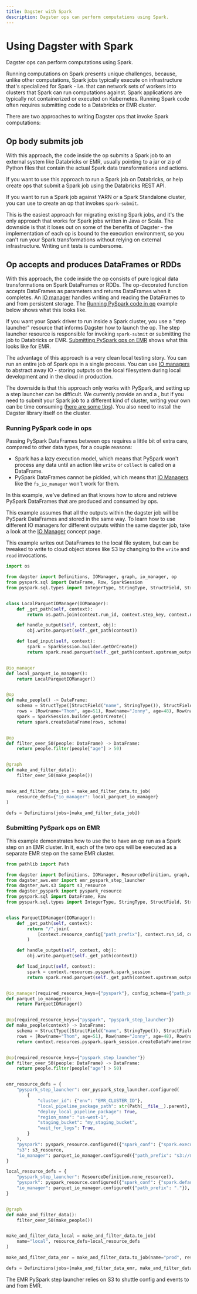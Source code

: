 ```yaml
---
title: Dagster with Spark
description: Dagster ops can perform computations using Spark.
---
```


# Using Dagster with Spark

Dagster ops can perform computations using Spark.

Running computations on Spark presents unique challenges, because, unlike other computations, Spark jobs typically execute on infrastructure that's specialized for Spark - i.e. that can network sets of workers into clusters that Spark can run computations against. Spark applications are typically not containerized or executed on Kubernetes. Running Spark code often requires submitting code to a Databricks or EMR cluster.

There are two approaches to writing Dagster ops that invoke Spark computations:

## Op body submits job

With this approach, the code inside the op submits a Spark job to an external system like Databricks or EMR, usually pointing to a jar or zip of Python files that contain the actual Spark data transformations and actions.

If you want to use this approach to run a Spark job on Databricks, <PyObject module='dagster_databricks' object='create_databricks_run_now_op' /> or <PyObject module='dagster_databricks' object='create_databricks_submit_run_op' /> help create ops that submit a Spark job using the Databricks REST API.

If you want to run a Spark job against YARN or a Spark Standalone cluster, you can use <PyObject module='dagster_shell' object='create_shell_command_op' /> to create an op that invokes `spark-submit`.

This is the easiest approach for migrating existing Spark jobs, and it's the only approach that works for Spark jobs written in Java or Scala. The downside is that it loses out on some of the benefits of Dagster - the implementation of each op is bound to the execution environment, so you can't run your Spark transformations without relying on external infrastructure. Writing unit tests is cumbersome.

## Op accepts and produces DataFrames or RDDs

With this approach, the code inside the op consists of pure logical data transformations on Spark DataFrames or RDDs. The op-decorated function accepts DataFrames as parameters and returns DataFrames when it completes. An [IO manager](/concepts/io-management/io-managers) handles writing and reading the DataFrames to and from persistent storage. The [Running PySpark code in op](#running-pyspark-code-in-ops) example below shows what this looks like.

If you want your Spark driver to run inside a Spark cluster, you use a "step launcher" resource that informs Dagster how to launch the op. The step launcher resource is responsible for invoking `spark-submit` or submitting the job to Databricks or EMR. [Submitting PySpark ops on EMR](#submitting-pyspark-ops-on-emr) shows what this looks like for EMR.

The advantage of this approach is a very clean local testing story. You can run an entire job of Spark ops in a single process. You can use [IO managers](/concepts/io-management/io-managers) to abstract away IO - storing outputs on the local filesystem during local development and in the cloud in production.

The downside is that this approach only works with PySpark, and setting up a step launcher can be difficult. We currently provide an <PyObject module='dagster_aws.emr' object='emr_pyspark_step_launcher' /> and a <PyObject module='dagster_databricks' object='databricks_pyspark_step_launcher' />, but if you need to submit your Spark job to a different kind of cluster, writing your own can be time consuming ([here are some tips](https://github.com/dagster-io/dagster/discussions/3201)). You also need to install the Dagster library itself on the cluster.

### Running PySpark code in ops

<CodeReferenceLink filePath="examples/with_pyspark" />

Passing PySpark DataFrames between ops requires a little bit of extra care, compared to other data types, for a couple reasons:

- Spark has a lazy execution model, which means that PySpark won't process any data until an action like `write` or `collect` is called on a DataFrame.
- PySpark DataFrames cannot be pickled, which means that [IO Managers](/concepts/io-management/io-managers) like the `fs_io_manager` won't work for them.

In this example, we've defined an <PyObject module='dagster' object='IOManager' /> that knows how to store and retrieve PySpark DataFrames that are produced and consumed by ops.

This example assumes that all the outputs within the dagster job will be PySpark DataFrames and stored in the same way. To learn how to use different IO managers for different outputs within the same dagster job, take a look at the [IO Manager](/concepts/io-management/io-managers) concept page.

This example writes out DataFrames to the local file system, but can be tweaked to write to cloud object stores like S3 by changing to the `write` and `read` invocations.

```python file=../../with_pyspark/with_pyspark/definitions.py
import os

from dagster import Definitions, IOManager, graph, io_manager, op
from pyspark.sql import DataFrame, Row, SparkSession
from pyspark.sql.types import IntegerType, StringType, StructField, StructType


class LocalParquetIOManager(IOManager):
    def _get_path(self, context):
        return os.path.join(context.run_id, context.step_key, context.name)

    def handle_output(self, context, obj):
        obj.write.parquet(self._get_path(context))

    def load_input(self, context):
        spark = SparkSession.builder.getOrCreate()
        return spark.read.parquet(self._get_path(context.upstream_output))


@io_manager
def local_parquet_io_manager():
    return LocalParquetIOManager()


@op
def make_people() -> DataFrame:
    schema = StructType([StructField("name", StringType()), StructField("age", IntegerType())])
    rows = [Row(name="Thom", age=51), Row(name="Jonny", age=48), Row(name="Nigel", age=49)]
    spark = SparkSession.builder.getOrCreate()
    return spark.createDataFrame(rows, schema)


@op
def filter_over_50(people: DataFrame) -> DataFrame:
    return people.filter(people["age"] > 50)


@graph
def make_and_filter_data():
    filter_over_50(make_people())


make_and_filter_data_job = make_and_filter_data.to_job(
    resource_defs={"io_manager": local_parquet_io_manager}
)

defs = Definitions(jobs=[make_and_filter_data_job])
```

### Submitting PySpark ops on EMR

<CodeReferenceLink filePath="examples/with_pyspark_emr" />

This example demonstrates how to use the <PyObject module='dagster_aws.emr' object='emr_pyspark_step_launcher' /> to have an op run as a Spark step on an EMR cluster. In it, each of the two ops will be executed as a separate EMR step on the same EMR cluster.

```python file=../../with_pyspark_emr/with_pyspark_emr/definitions.py
from pathlib import Path

from dagster import Definitions, IOManager, ResourceDefinition, graph, io_manager, op
from dagster_aws.emr import emr_pyspark_step_launcher
from dagster_aws.s3 import s3_resource
from dagster_pyspark import pyspark_resource
from pyspark.sql import DataFrame, Row
from pyspark.sql.types import IntegerType, StringType, StructField, StructType


class ParquetIOManager(IOManager):
    def _get_path(self, context):
        return "/".join(
            [context.resource_config["path_prefix"], context.run_id, context.step_key, context.name]
        )

    def handle_output(self, context, obj):
        obj.write.parquet(self._get_path(context))

    def load_input(self, context):
        spark = context.resources.pyspark.spark_session
        return spark.read.parquet(self._get_path(context.upstream_output))


@io_manager(required_resource_keys={"pyspark"}, config_schema={"path_prefix": str})
def parquet_io_manager():
    return ParquetIOManager()


@op(required_resource_keys={"pyspark", "pyspark_step_launcher"})
def make_people(context) -> DataFrame:
    schema = StructType([StructField("name", StringType()), StructField("age", IntegerType())])
    rows = [Row(name="Thom", age=51), Row(name="Jonny", age=48), Row(name="Nigel", age=49)]
    return context.resources.pyspark.spark_session.createDataFrame(rows, schema)


@op(required_resource_keys={"pyspark_step_launcher"})
def filter_over_50(people: DataFrame) -> DataFrame:
    return people.filter(people["age"] > 50)


emr_resource_defs = {
    "pyspark_step_launcher": emr_pyspark_step_launcher.configured(
        {
            "cluster_id": {"env": "EMR_CLUSTER_ID"},
            "local_pipeline_package_path": str(Path(__file__).parent),
            "deploy_local_pipeline_package": True,
            "region_name": "us-west-1",
            "staging_bucket": "my_staging_bucket",
            "wait_for_logs": True,
        }
    ),
    "pyspark": pyspark_resource.configured({"spark_conf": {"spark.executor.memory": "2g"}}),
    "s3": s3_resource,
    "io_manager": parquet_io_manager.configured({"path_prefix": "s3://my-s3-bucket"}),
}

local_resource_defs = {
    "pyspark_step_launcher": ResourceDefinition.none_resource(),
    "pyspark": pyspark_resource.configured({"spark_conf": {"spark.default.parallelism": 1}}),
    "io_manager": parquet_io_manager.configured({"path_prefix": "."}),
}


@graph
def make_and_filter_data():
    filter_over_50(make_people())


make_and_filter_data_local = make_and_filter_data.to_job(
    name="local", resource_defs=local_resource_defs
)

make_and_filter_data_emr = make_and_filter_data.to_job(name="prod", resource_defs=emr_resource_defs)

defs = Definitions(jobs=[make_and_filter_data_emr, make_and_filter_data_local])
```

The EMR PySpark step launcher relies on S3 to shuttle config and events to and from EMR.
